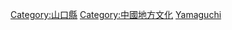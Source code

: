 {{日本行政區劃分類導航|文化}}
{{Commonscat|Culture of Yamaguchi prefecture}}

[[Category:山口縣|Category:山口縣]]
[[Category:中國地方文化|Category:中國地方文化]]
[[Category:日本各都道府縣文化|Yamaguchi]]